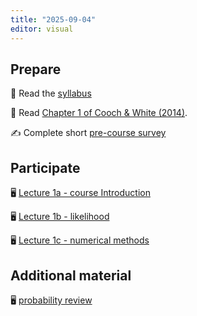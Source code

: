 ```yaml
---
title: "2025-09-04"
editor: visual
---
```


## Prepare

📖 Read the [syllabus](../../syllabus/MAR580-ADVPOPMOD_syllabus_f2025_web_2025-08-28.pdf)

📖 Read [Chapter 1 of Cooch & White (2014)](http://www.phidot.org/software/mark/docs/book/pdf/chap1.pdf).

✍️ Complete short [pre-course survey](https://forms.gle/z4dmQhVhnKJh7WNN9 "https://forms.gle/z4dmQhVhnKJh7WNN9")

## Participate

🖥️ [Lecture 1a - course Introduction](2025_Lecture_01A_Intro.pptx)

🖥️ [Lecture 1b - likelihood](2025_Lecture_01B_likelihood.pdf)

🖥️ [Lecture 1c - numerical methods](2025_Lecture_01C_numerical_methods.pptx)

## Additional material

🖥️ [probability review](additional-review_probability.pdf)
